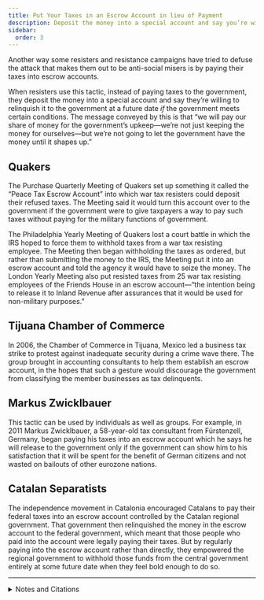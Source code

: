 ```yaml
---
title: Put Your Taxes in an Escrow Account in lieu of Payment
description: Deposit the money into a special account and say you’re willing to relinquish it to the government if the government meets certain conditions.
sidebar:
  order: 3
---
```


Another way some resisters and resistance campaigns have tried to defuse the attack that makes them out to be anti-social misers is by paying their taxes into escrow accounts.

When resisters use this tactic, instead of paying taxes to the government, they deposit the money into a special account and say they’re willing to relinquish it to the government at a future date <em>if</em> the government meets certain conditions.
The message conveyed by this is that “we will pay our share of money for the government’s upkeep—we’re not just keeping the money for ourselves—but we’re not going to let the government have the money until it shapes up.”

## <Badge text="Examples" size="medium" /> Quakers

The Purchase Quarterly Meeting of Quakers set up something it called the “Peace Tax Escrow Account” into which war tax resisters could deposit their refused taxes.
The Meeting said it would turn this account over to the government if the government were to give taxpayers a way to pay such taxes without paying for the military functions of government.

The Philadelphia Yearly Meeting of Quakers lost a court battle in which the IRS hoped to force them to withhold taxes from a war tax resisting employee.
The Meeting then began withholding the taxes as ordered, but rather than submitting the money to the IRS, the Meeting put it into an escrow account and told the agency it would have to seize the money.
The London Yearly Meeting also put resisted taxes from 25 war tax resisting employees of the Friends House in an escrow account—“the intention being to release it to Inland Revenue after assurances that it would be used for non-military purposes.”

## <Badge text="Example" size="medium" /> Tijuana Chamber of Commerce

In 2006, the Chamber of Commerce in Tijuana, Mexico led a business tax strike to protest against inadequate security during a crime wave there.
The group brought in accounting consultants to help them establish an escrow account, in the hopes that such a gesture would discourage the government from classifying the member businesses as tax delinquents.

## <Badge text="Example" size="medium" /> Markus Zwicklbauer

This tactic can be used by individuals as well as groups.
For example, in 2011 Markus Zwicklbauer, a 58-year-old tax consultant from Fürstenzell, Germany, began paying his taxes into an escrow account which he says he will release to the government only if the government can show him to his satisfaction that it will be spent for the benefit of German citizens and not wasted on bailouts of other eurozone nations.

## <Badge text="Example" size="medium" /> Catalan Separatists

The independence movement in Catalonia encouraged Catalans to pay their federal taxes into an escrow account controlled by the Catalan regional government.
That government then relinquished the money in the escrow account to the federal government, which meant that those people who paid into the account were legally paying their taxes.
But by regularly paying into the escrow account rather than directly, they empowered the regional government to withhold those funds from the central government entirely at some future date when they feel bold enough to do so.

<hr />

<details>
<summary>Notes and Citations</summary>

* “I.R.S. Sues Quaker Group” <i>New York Times</i> 27 July 2003
* “World of Friends” <i>Friends Journal</i> 15 November 1982, pp. 24–25
* Corpus, Aline “Retendrá la Canaco impuestos en Tijuana” <i>El Norte</i> 22 September 2006
* Wilhelm, Hannah “German Taxpayer Won’t Pay Up If His Money Goes to Greece” <i>Suddeutsche Zeitung</i> 26 September 2011
* Duarte, Estaban “Catalan Tax Rebels Dig In for Battle to Escape From Spain” <i>Bloomberg</i> 27 February 2015

</details>
